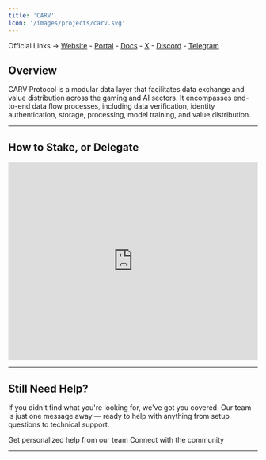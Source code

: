 ```yaml
---
title: 'CARV'
icon: '/images/projects/carv.svg'
---
```


Official Links → [Website](https://carv.io/) - [Portal](https://explorer.carv.io/verifiers) - [Docs](https://docs.carv.io/) - [X](https://x.com/carv_official) - [Discord](https://discord.com/invite/carv) - [Telegram](https://t.me/carv_official_global)

## Overview

CARV Protocol is a modular data layer that facilitates data exchange and value distribution across the gaming and AI sectors. It encompasses end-to-end data flow processes, including data verification, identity authentication, storage, processing, model training, and value distribution.

---
## How to Stake, or Delegate
<Frame caption="">
  <iframe 
    width="100%" 
    height="400" 
    src="https://www.youtube.com/embed/EuWxxL9_dX8" 
    title="CARV Verifier Node" 
    frameBorder="0" 
    allow="accelerometer; autoplay; clipboard-write; encrypted-media; gyroscope; picture-in-picture" 
    allowFullScreen>
  </iframe>
</Frame>

---


## Still Need Help?

If you didn't find what you're looking for, we've got you covered. Our team is just one message away — ready to help with anything from setup questions to technical support.

<CardGroup cols={2}>
  <Card title="Open Support Ticket" icon="rectangle-stack" href="https://discord.com/channels/1217243890352914552/1220638161407836241">
    Get personalized help from our team
  </Card>
  <Card title="Join Discord" icon="message-circle" href="https://discord.com/invite/JDkD4EaqcZ">
    Connect with the community
  </Card>
</CardGroup>

--- 